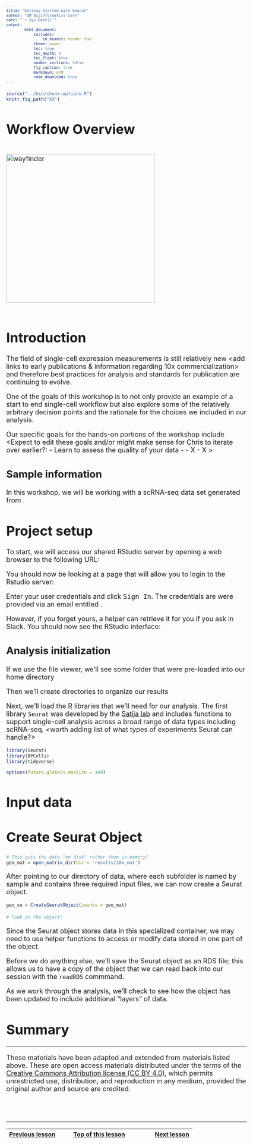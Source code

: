 ```yaml
---
title: "Getting Started with Seurat"
author: "UM Bioinformatics Core"
date: "`r Sys.Date()`"
output:
        html_document:
            includes:
                in_header: header.html
            theme: paper
            toc: true
            toc_depth: 4
            toc_float: true
            number_sections: false
            fig_caption: true
            markdown: GFM
            code_download: true
---
```


<style type="text/css">
body, td {
   font-size: 18px;
}
code.r{
  font-size: 12px;
}
pre {
  font-size: 12px
}
</style>

```r
source("../bin/chunk-options.R")
knitr_fig_path("XX")
```

# Workflow Overview {.unlisted .unnumbered}

<br/>
<img src="images/wayfinder/wayfinder.png" alt="wayfinder" style="height: 400px;"/>
<br/>
<br/>

# Introduction

<How much context to provide here will depend on what Chris includes in his introduction>

The field of single-cell expression measurements is still relatively new <add links to early publications & information regarding 10x commercialization> and therefore  best practices for analysis and standards for publication are continuing to evolve. 

One of the goals of this workshop is to not only provide an example of a start to end single-cell workflow but also explore some of the relatively arbitrary decision points and the rationale for the choices we included in our analysis.

Our specific goals for the hands-on portions of the workshop include <Expect to edit these goals and/or might make sense for Chris to iterate over earlier?:
- Learn to assess the quality of your data
- 
- X
- X
>

## Sample information

In this workshop, we will be working with a scRNA-seq data set generated from <!--add tissue information>. <Add experimental condition summary - expect Chris to give overview in overall workshop introduction-->. 

# Project setup

To start, we will access our shared RStudio server by opening a web browser to the following URL:

<!--add link to access AWS server--> 

<!--Consider adding dropdown section with explaination of AWS and links to cloud computing resources, such as webpage version of Griffin tutorial (https://github.com/griffithlab/rnabio.org/blob/master/_posts/0000-06-01-Intro_to_AWS.md) and Great Lakes resources ()-->

You should now be looking at a page that will allow you to login to the Rstudio server:

<!--add image of login page-->

Enter your user credentials and click <kbd>Sign In</kbd>. The credentials are were provided via an email entitled <!--TO EDIT "UM BioinfCore Workshop Login"-->.

However, if you forget yours, a helper can retrieve it for you if you ask in Slack. You should now see the RStudio interface:

<!--add image of Rstudio Server upon log-in-->

<!--consider adding welcome script or example of final goal?-->

## Analysis initialization

<!--create project?-->

<!--create code file?-->

If we use the file viewer, we'll see some folder that were pre-loaded into our home directory 

<!--add image of home directory-->

Then we'll create directories to organize our results

<!--add code to create expected output directories (& subdirectories?)-->

Next, we'll load the R libraries that we'll need for our analysis. The first library `Seurat` was developed by the [Satija lab](https://satijalab.org/) and includes functions to support single-cell analysis across a broad range of data types including scRNA-seq. <worth adding list of what types of experiments Seurat can handle?>

<!--For code - also add random seeds for reproducible analysis...?-->

```r
library(Seurat)
library(BPCells)
library(tidyverse)

options(future.globals.maxSize = 1e9)
```

# Input data

<!--Add image with example of directory content for one sample-->

<!--Add context for expected 10x outputs and how we would usually start with the "filtered" outputs (and add dropdown or link out to 10x resources to contrast between filtered and raw outputs and use cases for each)-->

# Create Seurat Object

<!--Introduce BPCell package and how most recent version of Seurat (Seurat 5) supports more efficient data storage to improve performance and accomodate larger datasets-->

```r
# This puts the data "on disk" rather than in memory"
geo_mat = open_matrix_dir(dir = 'results/10x_mat')
```
After pointing to our directory of data, where each subfolder is named by sample and contains three required input files, we can now create a Seurat object.

```r
geo_so = CreateSeuratObject(counts = geo_mat)
```

<!--Introduce parts of Seurat Object and explain how initial data is stored. Note - will look at meta data in next section (as part of QC)-->

```r
# look at the object?
```

Since the Seurat object stores data in this specialized container, we may need to use helper functions to access or modify data stored in one part of the object.

<!--add link to Seurat function page-->

Before we do anything else, we'll save the Seurat object as an RDS file; this allows us to have a copy of the object that we can read back into our session with the `readRDS` commmand.

As we work through the analysis, we'll check to see how the object has been updated to include additional "layers" of data.

# Summary

<!--add brief overall take-aways for section-->

----

These materials have been adapted and extended from materials listed above. These are open access materials distributed under the terms of the [Creative Commons Attribution license (CC BY 4.0)](http://creativecommons.org/licenses/by/4.0/), which permits unrestricted use, distribution, and reproduction in any medium, provided the original author and source are credited.

<br/>
<br/>
<hr/>
| [Previous lesson](XXXX.html) | [Top of this lesson](#top) | [Next lesson](XXXX.html) |
| :--- | :----: | ---: |

